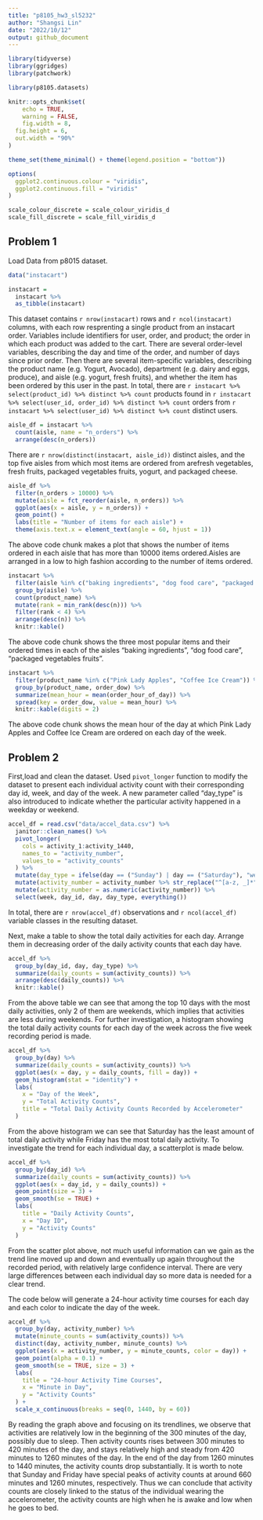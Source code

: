 ```yaml
---
title: "p8105_hw3_sl5232"
author: "Shangsi Lin"
date: "2022/10/12"
output: github_document
---
```


```r
library(tidyverse)
library(ggridges)
library(patchwork)

library(p8105.datasets)

knitr::opts_chunk$set(
	echo = TRUE,
	warning = FALSE,
	fig.width = 8, 
  fig.height = 6,
  out.width = "90%"
)

theme_set(theme_minimal() + theme(legend.position = "bottom"))

options(
  ggplot2.continuous.colour = "viridis",
  ggplot2.continuous.fill = "viridis"
)

scale_colour_discrete = scale_colour_viridis_d
scale_fill_discrete = scale_fill_viridis_d
```

## Problem 1

Load Data from p8015 dataset.
```r
data("instacart")

instacart = 
  instacart %>% 
  as_tibble(instacart)
```

This dataset contains `r nrow(instacart)` rows and `r ncol(instacart)` columns, with each row resprenting a single product from an instacart order. Variables include identifiers for user, order, and product; the order in which each product was added to the cart. There are several order-level variables, describing the day and time of the order, and number of days since prior order. Then there are several item-specific variables, describing the product name (e.g. Yogurt, Avocado), department (e.g. dairy and eggs, produce), and aisle (e.g. yogurt, fresh fruits), and whether the item has been ordered by this user in the past. In total, there are `r instacart %>% select(product_id) %>% distinct %>% count` products found in `r instacart %>% select(user_id, order_id) %>% distinct %>% count` orders from `r instacart %>% select(user_id) %>% distinct %>% count` distinct users.

```r
aisle_df = instacart %>%
  count(aisle, name = "n_orders") %>% 
  arrange(desc(n_orders))
```
There are `r nrow(distinct(instacart, aisle_id))` distinct aisles, and the top five aisles from which most items are ordered from arefresh vegetables, fresh fruits, packaged vegetables fruits, yogurt, and packaged cheese.

```r
aisle_df %>% 
  filter(n_orders > 10000) %>% 
  mutate(aisle = fct_reorder(aisle, n_orders)) %>% 
  ggplot(aes(x = aisle, y = n_orders)) + 
  geom_point() + 
  labs(title = "Number of items for each aisle") +
  theme(axis.text.x = element_text(angle = 60, hjust = 1))
```

The above code chunk makes a plot that shows the number of items ordered in each aisle that has more than 10000 items ordered.Aisles are arranged in a low to high fashion according to the number of items ordered.

```r
instacart %>% 
  filter(aisle %in% c("baking ingredients", "dog food care", "packaged vegetables fruits")) %>%
  group_by(aisle) %>% 
  count(product_name) %>% 
  mutate(rank = min_rank(desc(n))) %>% 
  filter(rank < 4) %>% 
  arrange(desc(n)) %>%
  knitr::kable()
```

The above code chunk shows the three most popular items and their ordered times in each of the aisles "baking ingredients", "dog food care", "packaged vegetables fruits".

```r
instacart %>%
  filter(product_name %in% c("Pink Lady Apples", "Coffee Ice Cream")) %>%
  group_by(product_name, order_dow) %>%
  summarize(mean_hour = mean(order_hour_of_day)) %>%
  spread(key = order_dow, value = mean_hour) %>%
  knitr::kable(digits = 2)
```

The above code chunk shows the mean hour of the day at which Pink Lady Apples and Coffee Ice Cream are ordered on each day of the week.

## Problem 2

First,load and clean the dataset. Used `pivot_longer` function to modify the dataset to present each individual activity count with their corresponding day id, week, and day of the week. A new parameter called "day_type" is also introduced to indicate whether the particular activity happened in a weekday or weekend. 

```r
accel_df = read.csv("data/accel_data.csv") %>% 
  janitor::clean_names() %>% 
  pivot_longer(
    cols = activity_1:activity_1440,
    names_to = "activity_number",
    values_to = "activity_counts"
  ) %>% 
  mutate(day_type = ifelse(day == ("Sunday") | day == ("Saturday"), "weekends", "weekdays")) %>% 
  mutate(activity_number = activity_number %>% str_replace("^[a-z, _]*", "")) %>% 
  mutate(activity_number = as.numeric(activity_number)) %>% 
  select(week, day_id, day, day_type, everything())
```

In total, there are  `r nrow(accel_df)` observations and `r ncol(accel_df)` variable classes in the resulting dataset.

Next, make a table to show the total daily activities for each day. Arrange them in decreasing order of the daily activity counts that each day have. 

```r
accel_df %>% 
  group_by(day_id, day, day_type) %>% 
  summarize(daily_counts = sum(activity_counts)) %>% 
  arrange(desc(daily_counts)) %>% 
  knitr::kable()
```

From the above table we can see that among the top 10 days with the most daily activities, only 2 of them are weekends, which implies that activities are less during weekends. For further investigation, a histogram showing the total daily activity counts for each day of the week across the five week recording period is made.

```r
accel_df %>%
  group_by(day) %>%
  summarize(daily_counts = sum(activity_counts)) %>% 
  ggplot(aes(x = day, y = daily_counts, fill = day)) + 
  geom_histogram(stat = "identity") + 
  labs(
    x = "Day of the Week",
    y = "Total Activity Counts",
    title = "Total Daily Activity Counts Recorded by Accelerometer"
  ) 
```

From the above histogram we can see that Saturday has the least amount of total daily activity while Friday has the most total daily activity. To investigate the trend for each individual day, a scatterplot is made below.

```r
accel_df %>%
  group_by(day_id) %>%
  summarize(daily_counts = sum(activity_counts)) %>% 
  ggplot(aes(x = day_id, y = daily_counts)) + 
  geom_point(size = 3) +
  geom_smooth(se = TRUE) +
  labs(
    title = "Daily Activity Counts",
    x = "Day ID",
    y = "Activity Counts"
  )
```

From the scatter plot above, not much useful information can we gain as the trend line moved up and down and eventually up again throughout the recorded period, with relatively large confidence interval. There are very large differences between each individual day so more data is needed for a clear trend.

The code below will generate a 24-hour activity time courses for each day and each color to indicate the day of the week.

```r
accel_df %>%
  group_by(day, activity_number) %>%
  mutate(minute_counts = sum(activity_counts)) %>% 
  distinct(day, activity_number, minute_counts) %>%  
  ggplot(aes(x = activity_number, y = minute_counts, color = day)) + 
  geom_point(alpha = 0.1) +
  geom_smooth(se = TRUE, size = 3) +
  labs(
    title = "24-hour Activity Time Courses",
    x = "Minute in Day",
    y = "Activity Counts"
  ) +
  scale_x_continuous(breaks = seq(0, 1440, by = 60))
```

By reading the graph above and focusing on its trendlines, we observe that activities are relatively low in the beginning of the 300 minutes of the day, possibly due to sleep. Then activity counts rises between 300 minutes to 420 minutes of the day, and stays relatively high and steady from 420 minutes to 1260 minutes of the day. In the end of the day from 1260 minutes to 1440 minutes, the activity counts drop substantially. It is worth to note that Sunday and Friday have special peaks of activity counts at around 660 minutes and 1260 minutes, respectively. Thus we can conclude that activity counts are closely linked to the status of the individual wearing the accelerometer, the activity counts are high when he is awake and low when he goes to bed.